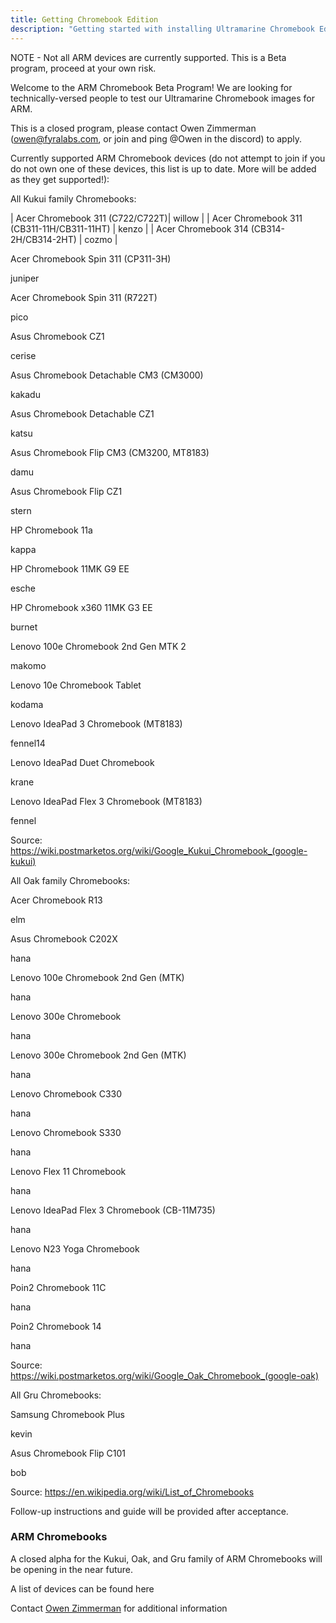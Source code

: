 ```yaml
---
title: Getting Chromebook Edition
description: "Getting started with installing Ultramarine Chromebook Edition"
---
```



NOTE - Not all ARM devices are currently supported. This is a Beta program, proceed at your own risk.

Welcome to the ARM Chromebook Beta Program! We are looking for technically-versed people to test our Ultramarine Chromebook images for ARM. 

This is a closed program, please contact Owen Zimmerman (owen@fyralabs.com, or join and ping @Owen in the discord) to apply.

Currently supported ARM Chromebook devices (do not attempt to join if you do not own one of these devices, this list is up to date. More will be added as they get supported!):

All Kukui family Chromebooks:

| Acer Chromebook 311 (C722/C722T)| willow |
| Acer Chromebook 311 (CB311-11H/CB311-11HT) | kenzo |
| Acer Chromebook 314 (CB314-2H/CB314-2HT) | cozmo |

Acer Chromebook Spin 311 (CP311-3H)

juniper

Acer Chromebook Spin 311 (R722T)

pico

Asus Chromebook CZ1

cerise

Asus Chromebook Detachable CM3 (CM3000)

kakadu

Asus Chromebook Detachable CZ1

katsu

Asus Chromebook Flip CM3 (CM3200, MT8183)

damu

Asus Chromebook Flip CZ1

stern

HP Chromebook 11a

kappa

HP Chromebook 11MK G9 EE

esche

HP Chromebook x360 11MK G3 EE

burnet

Lenovo 100e Chromebook 2nd Gen MTK 2

makomo

Lenovo 10e Chromebook Tablet

kodama

Lenovo IdeaPad 3 Chromebook (MT8183)

fennel14

Lenovo IdeaPad Duet Chromebook

krane

Lenovo IdeaPad Flex 3 Chromebook (MT8183)

fennel

Source: https://wiki.postmarketos.org/wiki/Google_Kukui_Chromebook_(google-kukui)

All Oak family Chromebooks:

Acer Chromebook R13

elm

Asus Chromebook C202X

hana

Lenovo 100e Chromebook 2nd Gen (MTK)

hana

Lenovo 300e Chromebook

hana

Lenovo 300e Chromebook 2nd Gen (MTK)

hana

Lenovo Chromebook C330

hana

Lenovo Chromebook S330

hana

Lenovo Flex 11 Chromebook

hana

Lenovo IdeaPad Flex 3 Chromebook (CB-11M735)

hana

Lenovo N23 Yoga Chromebook

hana

Poin2 Chromebook 11C

hana

Poin2 Chromebook 14

hana

Source: https://wiki.postmarketos.org/wiki/Google_Oak_Chromebook_(google-oak)

All Gru Chromebooks:

Samsung Chromebook Plus

kevin

Asus Chromebook Flip C101

bob

Source: https://en.wikipedia.org/wiki/List_of_Chromebooks

Follow-up instructions and guide will be provided after acceptance.

### ARM Chromebooks

A closed alpha for the Kukui, Oak, and Gru family of ARM Chromebooks will be opening in the near future.

A list of devices can be found here

Contact [Owen Zimmerman](mailto:owen@fyralabs.com) for additional information